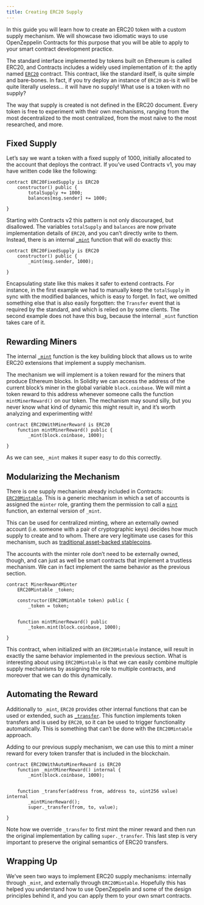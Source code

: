 ```yaml
---
title: Creating ERC20 Supply
---
```


In this guide you will learn how to create an ERC20 token with a custom supply mechanism. We will showcase two idiomatic ways to use OpenZeppelin Contracts for this purpose that you will be able to apply to your smart contract development practice.

The standard interface implemented by tokens built on Ethereum is called ERC20, and Contracts includes a widely used implementation of it: the aptly named [`ERC20`](contracts/v5.x/api/token/ERC20.mdx) contract. This contract, like the standard itself, is quite simple and bare-bones. In fact, if you try deploy an instance of `ERC20` as-is it will be quite literally useless... it will have no supply! What use is a token with no supply?

The way that supply is created is not defined in the ERC20 document. Every token is free to experiment with their own mechanisms, ranging from the most decentralized to the most centralized, from the most naive to the most researched, and more.

## Fixed Supply

Let’s say we want a token with a fixed supply of 1000, initially allocated to the account that deploys the contract. If you’ve used Contracts v1, you may have written code like the following:

```solidity
contract ERC20FixedSupply is ERC20 
    constructor() public {
        totalSupply += 1000;
        balances[msg.sender] += 1000;
    
}
```

Starting with Contracts v2 this pattern is not only discouraged, but disallowed. The variables `totalSupply` and `balances` are now private implementation details of `ERC20`, and you can’t directly write to them. Instead, there is an internal [`_mint`](contracts/v5.x/api/token/ERC20.mdx#ERC20-_mint-address-uint256-) function that will do exactly this:

```solidity
contract ERC20FixedSupply is ERC20 
    constructor() public {
        _mint(msg.sender, 1000);
    
}
```

Encapsulating state like this makes it safer to extend contracts. For instance, in the first example we had to manually keep the `totalSupply` in sync with the modified balances, which is easy to forget. In fact, we omitted something else that is also easily forgotten: the `Transfer` event that is required by the standard, and which is relied on by some clients. The second example does not have this bug, because the internal `_mint` function takes care of it.

## Rewarding Miners

The internal [`_mint`](contracts/v5.x/api/token/ERC20.mdx#ERC20-_mint-address-uint256-) function is the key building block that allows us to write ERC20 extensions that implement a supply mechanism.

The mechanism we will implement is a token reward for the miners that produce Ethereum blocks. In Solidity we can access the address of the current block’s miner in the global variable `block.coinbase`. We will mint a token reward to this address whenever someone calls the function `mintMinerReward()` on our token. The mechanism may sound silly, but you never know what kind of dynamic this might result in, and it’s worth analyzing and experimenting with!

```solidity
contract ERC20WithMinerReward is ERC20 
    function mintMinerReward() public {
        _mint(block.coinbase, 1000);
    
}
```

As we can see, `_mint` makes it super easy to do this correctly.

## Modularizing the Mechanism

There is one supply mechanism already included in Contracts: [`ERC20Mintable`](contracts/v5.x/api/token/ERC20.mdx#ERC20Mintable). This is a generic mechanism in which a set of accounts is assigned the `minter` role, granting them the permission to call a [`mint`](contracts/v5.x/api/token/ERC20.mdx#ERC20Mintable-mint-address-uint256-) function, an external version of `_mint`.

This can be used for centralized minting, where an externally owned account (i.e. someone with a pair of cryptographic keys) decides how much supply to create and to whom. There are very legitimate use cases for this mechanism, such as [traditional asset-backed stablecoins](https://medium.com/reserve-currency/why-another-stablecoin-866f774afede#3aea).

The accounts with the minter role don’t need to be externally owned, though, and can just as well be smart contracts that implement a trustless mechanism. We can in fact implement the same behavior as the previous section.

```solidity
contract MinerRewardMinter 
    ERC20Mintable _token;

    constructor(ERC20Mintable token) public {
        _token = token;
    

    function mintMinerReward() public 
        _token.mint(block.coinbase, 1000);
    
}
```

This contract, when initialized with an `ERC20Mintable` instance, will result in exactly the same behavior implemented in the previous section. What is interesting about using `ERC20Mintable` is that we can easily combine multiple supply mechanisms by assigning the role to multiple contracts, and moreover that we can do this dynamically.

## Automating the Reward

Additionally to `_mint`, `ERC20` provides other internal functions that can be used or extended, such as [`_transfer`](contracts/v5.x/api/token/ERC20.mdx#ERC20-_transfer-address-address-uint256-). This function implements token transfers and is used by `ERC20`, so it can be used to trigger functionality automatically. This is something that can’t be done with the `ERC20Mintable` approach.

Adding to our previous supply mechanism, we can use this to mint a miner reward for every token transfer that is included in the blockchain.

```solidity
contract ERC20WithAutoMinerReward is ERC20 
    function _mintMinerReward() internal {
        _mint(block.coinbase, 1000);
    

    function _transfer(address from, address to, uint256 value) internal 
        _mintMinerReward();
        super._transfer(from, to, value);
    
}
```

Note how we override `_transfer` to first mint the miner reward and then run the original implementation by calling `super._transfer`. This last step is very important to preserve the original semantics of ERC20 transfers.

## Wrapping Up

We’ve seen two ways to implement ERC20 supply mechanisms: internally through `_mint`, and externally through `ERC20Mintable`. Hopefully this has helped you understand how to use OpenZeppelin and some of the design principles behind it, and you can apply them to your own smart contracts.
